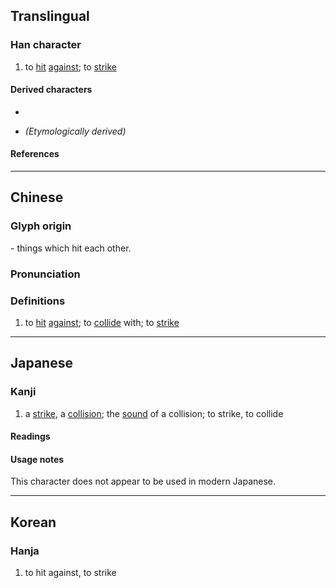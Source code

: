 {{character info/new}}
==Translingual==

===Han character===
{{Han char|rn=79|rad=殳|as=10|sn=14|four=57647|canj=JRHNE|ids=⿰軎殳}}

# to [[hit]] [[against]]; to [[strike]]

====Derived characters====
* {{l|mul|[[𡁒]], [[𤪢]], [[𦿓]], [[𥖳]]}}
* {{l|mul|[[墼]], [[擊]], [[檕]], [[礊]], [[繫]], [[罊]], [[蟿]], [[轚]]}} ''(Etymologically derived)''

====References====
{{Han ref|kx=0587.100|dkj=16668|dj=0979.120|hdz=32163.100|uh=6BC4}}

----

==Chinese==
{{zh-forms|s=𬆦}}

===Glyph origin===
{{Han etym|罊}}
{{Han compound|軎|殳|t1=[[axle]] [[tip]]|t2=[[weapon]]|ls=ic}} - things which hit each other.

===Pronunciation===
{{zh-pron
|m=jī
|c=gik1
|mc=
|oc=
|ma=
|cat=v
}}

===Definitions===
{{zh-hanzi}}

# to [[hit]] [[against]]; to [[collide]] with; to [[strike]] <!---擊; 打擊--->

----

==Japanese==

===Kanji===
{{ja-kanji|grade=uc|rs=殳10}}

# a [[strike]], a [[collision]]; the [[sound]] of a collision; to strike, to collide

====Readings====
{{ja-readings
|on=[[けき]] (keki), [[げき]] (geki), [[けい]] (kei)
|kun=[[あたる]] (ataru)
}}

====Usage notes====
This character does not appear to be used in modern Japanese.

----

==Korean==

===Hanja===
{{ko-hanja|hangeul=격|eumhun=|rv=gyeok|mr=kyŏk|y=kyek}}

# to hit against, to strike